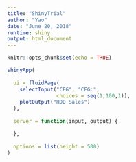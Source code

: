 ```yaml
---
title: "ShinyTrial"
author: "Yao"
date: "June 20, 2018"
runtime: shiny
output: html_document
---
```


```r
knitr::opts_chunk$set(echo = TRUE)
```

```r
shinyApp(
  
  ui = fluidPage(
    selectInput("CFG", "CFG:", 
                choices = seq(1,100,1)),
    plotOutput("HDD Sales")
  ),
  
  server = function(input, output) {

  },
  
  options = list(height = 500)
)
```